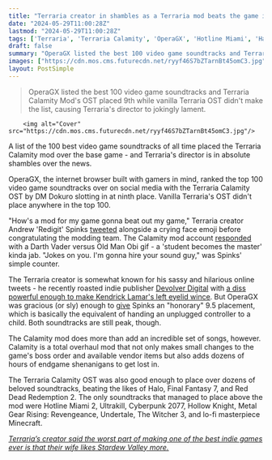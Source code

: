 ```yaml
---
title: "Terraria creator in shambles as a Terraria mod beats the game itself on a list of the best soundtracks: 'I'm gonna hire your sound guy'"
date: "2024-05-29T11:00:28Z"
lastmod: "2024-05-29T11:00:28Z"
tags: ['Terraria', 'Terraria Calamity', 'OperaGX', 'Hotline Miami', 'Halo', 'Final Fantasy', 'Red Dead Redemption', 'Cyberpunk', 'Hollow Knight', 'Metal Gear Rising', 'Undertale', 'The Witcher', 'Minecraft']
draft: false
summary: "OperaGX listed the best 100 video game soundtracks and Terraria Calamity Mod's OST placed 9th while vanilla Terraria OST didn't make the list, causing Terraria's director to jokingly lament."
images: ["https://cdn.mos.cms.futurecdn.net/ryyf46S7bZTarnBt45omC3.jpg"]
layout: PostSimple
---
```

> OperaGX listed the best 100 video game soundtracks and Terraria Calamity Mod's OST placed 9th while vanilla Terraria OST didn't make the list, causing Terraria's director to jokingly lament.


        <img alt="Cover" src="https://cdn.mos.cms.futurecdn.net/ryyf46S7bZTarnBt45omC3.jpg"/>
        
A list of the 100 best video game soundtracks of all time placed the Terraria Calamity mod over the base game - and Terraria's director is in absolute shambles over the news.

OperaGX, the internet browser built with gamers in mind, ranked the top 100 video game soundtracks over on social media with the Terraria Calamity OST by DM Dokuro slotting in at ninth place. Vanilla Terraria's OST didn't place anywhere in the top 100. 

"How's a mod for my game gonna beat out my game," Terraria creator Andrew 'Redigit' Spinks [<u>tweeted</u>](https://x.com/Demilogic/status/1794833879938863530) alongside a crying face emoji before congratulating the modding team. The Calamity mod account [<u>responded</u>](https://x.com/CalamityModTeam/status/1794846376427454882) with a Darth Vader versus Old Man Obi gif - a 'student becomes the master' kinda jab. "Jokes on you. I'm gonna hire your sound guy," was Spinks' simple counter. 

The Terraria creator is somewhat known for his sassy and hilarious online tweets - he recently roasted indie publisher [Devolver Digital](https://www.gamesradar.com/tag/devolver-digital/) with [<u>a diss powerful enough to make Kendrick Lamar's left eyelid wince</u>](https://www.gamesradar.com/games/survival/terraria-creator-and-indie-publisher-channel-their-inner-kendrick-vs-drake-with-an-online-feud-ive-sold-more-copies-of-terraria-than-all-your-games-combined/). But OperaGX was gracious (or sly) enough to [<u>give</u>](https://x.com/operagxofficial/status/1794841059094372584) Spinks an "honorary" 9.5 placement, which is basically the equivalent of handing an unplugged controller to a child. Both soundtracks are still peak, though. 

The Calamity mod does more than add an incredible set of songs, however. Calamity is a total overhaul mod that not only makes small changes to the game's boss order and available vendor items but also adds dozens of hours of endgame shenanigans to get lost in. 

The Terraria Calamity OST was also good enough to place over dozens of beloved soundtracks, beating the likes of Halo, Final Fantasy 7, and Red Dead Redemption 2. The only soundtracks that managed to place above the mod were Hotline Miami 2, Ultrakill, Cyberpunk 2077, Hollow Knight, Metal Gear Rising: Revengeance, Undertale, The Witcher 3, and lo-fi masterpiece Minecraft. 

[<u><em>Terraria’s creator said the worst part of making one of the best indie games ever is that their wife likes Stardew Valley more.</em></u>](https://www.gamesradar.com/the-creator-of-terraria-says-the-worst-part-of-making-one-of-the-biggest-indie-games-ever-is-that-their-wife-likes-stardew-valley-more/)
        